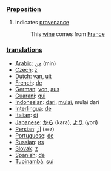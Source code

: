 ===[[Preposition]]===

#indicates [[provenance]]
#:This [[wine]] comes from [[France]]

=== [[translation]]s ===
*[[Arabic]]: [[مِن]] (min)
*[[Czech]]: [[z]]
*[[Dutch]]: [[van]], [[uit]]
*[[French]]: [[de]]
*[[German]]: [[von]], [[aus]]
*[[Guaraní]]: [[gui]]
*[[Indonesian]]: [[dari]], [[mulai]], mulai dari
*[[Interlingua]]: [[de]]
*[[Italian]]: [[di]]
*[[Japanese]]: [[から]] (kara), [[より]] (yori)
*[[Persian]]: [[اَز]] (æz)
*[[Portuguese]]: [[de]]
*[[Russian]]: [[из]]
*[[Slovak]]: [[z]]
*[[Spanish]]: [[de]]
*[[Tupinambá]]: [[suí]]